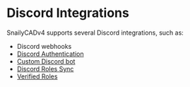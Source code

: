# Discord Integrations

SnailyCADv4 supports several Discord integrations, such as:

- Discord webhooks
- [Discord Authentication](/docs/discord-integration/discord-authentication)
- [Custom Discord bot](/docs/discord-integration/discord-bot)
- [Discord Roles Sync](/docs/discord-integration/discord-roles)
- [Verified Roles](/docs/discord-integration/verified-roles)
